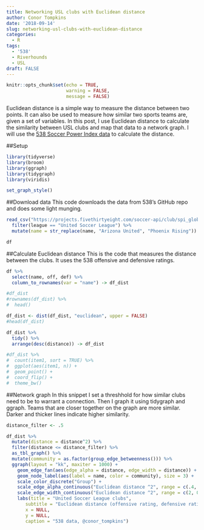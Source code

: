 ```yaml
---
title: Networking USL clubs with Euclidean distance
author: Conor Tompkins
date: '2018-09-14'
slug: networking-usl-clubs-with-euclidean-distance
categories:
  - R
tags:
  - '538'
  - Riverhounds
  - USL
draft: FALSE
---
```

```r
knitr::opts_chunk$set(echo = TRUE, 
                      warning = FALSE, 
                      message = FALSE)
```
Euclidean distance is a simple way to measure the distance between two points. It can also be used to measure how similar two sports teams are, given a set of variables. In this post, I use Euclidean distance to calculate the similarity between USL clubs and map that data to a network graph. I will use the [538 Soccer Power Index data](https://projects.fivethirtyeight.com/global-club-soccer-rankings/) to calculate the distance. 

##Setup
```r
library(tidyverse)
library(broom)
library(ggraph)
library(tidygraph)
library(viridis)

set_graph_style()
```

##Download data
This code downloads the data from 538's GitHub repo and does some light munging.
```r
read_csv("https://projects.fivethirtyeight.com/soccer-api/club/spi_global_rankings.csv", progress = FALSE) %>% 
  filter(league == "United Soccer League") %>% 
  mutate(name = str_replace(name, "Arizona United", "Phoenix Rising")) -> df

df
```

##Calculate Euclidean distance
This is the code that measures the distance between the clubs. It uses the 538 offensive and defensive ratings.
```r
df %>% 
  select(name, off, def) %>% 
  column_to_rownames(var = "name") -> df_dist

#df_dist
#rownames(df_dist) %>% 
#  head()

df_dist <- dist(df_dist, "euclidean", upper = FALSE)
#head(df_dist)

df_dist %>% 
  tidy() %>% 
  arrange(desc(distance)) -> df_dist

#df_dist %>% 
#  count(item1, sort = TRUE) %>% 
#  ggplot(aes(item1, n)) +
#  geom_point() +
#  coord_flip() +
#  theme_bw()
```

##Network graph
In this snippet I set a threshhold for how similar clubs need to be to warrant a connection. Then I graph it using tidygraph and ggraph. Teams that are closer together on the graph are more similar. Darker and thicker lines indicate higher similarity.
```r
distance_filter <- .5

df_dist %>% 
  mutate(distance = distance^2) %>% 
  filter(distance <= distance_filter) %>%
  as_tbl_graph() %>% 
  mutate(community = as.factor(group_edge_betweenness())) %>%
  ggraph(layout = "kk", maxiter = 1000) +
    geom_edge_fan(aes(edge_alpha = distance, edge_width = distance)) + 
    geom_node_label(aes(label = name, color = community), size = 3) +
    scale_color_discrete("Group") +
    scale_edge_alpha_continuous("Euclidean distance ^2", range = c(.4, 0)) +
    scale_edge_width_continuous("Euclidean distance ^2", range = c(2, 0)) +
    labs(title = "United Soccer League clubs",
       subtitle = "Euclidean distance (offensive rating, defensive rating)^2",
       x = NULL,
       y = NULL,
       caption = "538 data, @conor_tompkins")
```